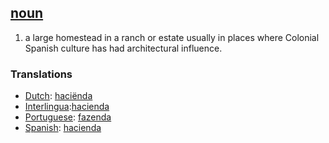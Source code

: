 == [[noun]] ==
#a large homestead in a ranch or estate usually in places where Colonial Spanish culture has had architectural influence.

=== Translations ===
*[[Dutch]]: [[haciënda]]
*[[Interlingua]]:[[hacienda]]
*[[Portuguese]]: [[fazenda]]
*[[Spanish]]: [[hacienda]]